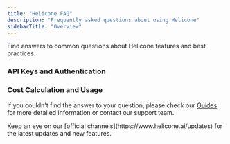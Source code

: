 ```yaml
---
title: "Helicone FAQ"
description: "Frequently asked questions about using Helicone"
sidebarTitle: "Overview"
---
```


<Callout title="Welcome to Helicone FAQ!" type="info">
  Find answers to common questions about Helicone features and best practices.
</Callout>

### API Keys and Authentication

<CardGroup cols={2} gap="medium">
  <Card
    title="Secret vs Public Key »"
    icon="key"
    href="/faq/secret-vs-public-key"
    description="Understand the differences between secret and public API keys, their access levels, and usage examples."
    horizontal
    iconType="light"
  />
</CardGroup>

### Cost Calculation and Usage

<CardGroup cols={2} gap="medium">
  <Card
    title="Correct Cost Calculation While Streaming »"
    icon="calculator"
    href="/faq/enable-stream-usage"
    description="Learn how to get accurate and up-to-date pricing calculations when using streaming with OpenAI."
    horizontal
    iconType="light"
  />
</CardGroup>

<Accordion title="Can't Find Your Answer?" type="secondary">
  <p>
    If you couldn't find the answer to your question, please check our
    <a href="/guides/overview">Guides</a> for more detailed information or contact
    our support team.
  </p>
</Accordion>

<Callout title="Stay Informed!" type="warning">
  Keep an eye on our [official channels](https://www.helicone.ai/updates) for
  the latest updates and new features.
</Callout>
